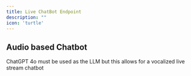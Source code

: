 ```yaml
---
title: Live ChatBot Endpoint
description: ""
icon: 'turtle'
---
```



## Audio based Chatbot
ChatGPT 4o must be used as the LLM but this allows for a vocalized live stream chatbot